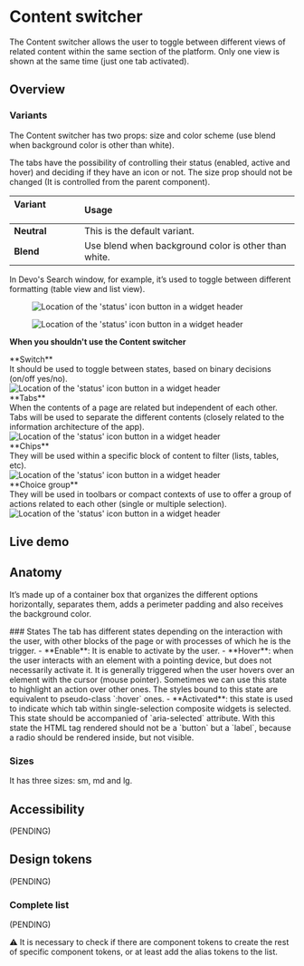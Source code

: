 


<Meta title="Components/ContentSwitcher" />

# Content switcher

The Content switcher allows the user to toggle between different views of related content within the same section of the platform. Only one view is shown at the same time (just one tab activated).




## Overview

### Variants
The Content switcher has two props: size and color scheme (use blend when background color is other than white).

The tabs have the possibility of controlling their status (enabled, active and hover) and deciding if they have an icon or not. The size prop should not be changed (It is controlled from the parent component).
<Figure>
  <Figma
    aspectRatio="21x9"
    url="https://www.figma.com/file/4f9wa0fKYIwMue6yo6nrJL/GDS---Web-Previews?page-id=20085%3A30864&node-id=20085-30931&node-type=frame&viewport=-95%2C1062%2C1.02&t=YqCpLr27NOY5cUEJ-1&scaling=min-zoom&content-scaling=fixed"
  />
</Figure>

| **Variant** &nbsp; &nbsp; &nbsp;&nbsp; &nbsp; &nbsp;&nbsp; &nbsp;  | **Usage**                                                                                                                                                                                                                                                            |
| :----------------------------------------------------------------  | :------------------------------------------------------------------------------------------------------------------------------------------------------------------------------------------------------------------------------------------------------------------- |
| **Neutral**                                                         | This is the default variant.                                          |
| **Blend**                                                          | Use blend when background color is other than white.   |

In Devo's Search window, for example, it’s used to toggle between  different formatting (table view and list view).

<Figure>
  <img
    alt="Location of the 'status' icon button in a widget header"
    src="img/content-switcher-TABLE.jpg"
  />
</Figure>
<Figure>
  <img
    alt="Location of the 'status' icon button in a widget header"
    src="img/content-switcher-list-15x.jpg"
  />
</Figure>

**When you shouldn't use the Content switcher**

<section className="row">
  <div class="col-8">
  **Switch**<br/>
It should be used to toggle between states, based on binary decisions (on/off  yes/no).
</div>
  <div class="col-4">
  <img
        alt="Location of the 'status' icon button in a widget header"
        src="img/switch-15x-2.jpg"
      />
      </div>
</section>
<section className="row">
  <div class="col-8">
**Tabs**<br/>
When the contents of a page are related but independent of each other. Tabs will be used to separate the different contents (closely related to the information architecture of the app).
</div>
  <div class="col-4">
  <img
        alt="Location of the 'status' icon button in a widget header"
        src="img/tabs-2.jpg"
      />
      </div>
</section>

<section className="row">
  <div class="col-8">
**Chips**<br/>
They will be used within a specific block of content to filter (lists, tables, etc).
</div>
  <div class="col-4">
  <img
        alt="Location of the 'status' icon button in a widget header"
        src="img/chips-2.jpg"
      />
      </div>
</section>

<section className="row">
  <div class="col-8">
**Choice group**<br/>
They will be used in toolbars or compact contexts of use to offer a group of actions related to each other (single or multiple selection).
</div>
  <div class="col-4">
  <img
        alt="Location of the 'status' icon button in a widget header"
        src="img/choice-group-2.jpg"
      />
      </div>
</section>



## Live demo
<LiveDemo
  story={Stories.Example}
  urlHtml="https://devoinc.github.io/genesys-styles"
  urlReact="https://devoinc.github.io/genesys-ui/?path=/docs/components-navigation-contentswitcher--docs"
/>

## Anatomy
It’s made up of a container box that organizes the different options horizontally, separates them, adds a perimeter padding and also receives the background color.

<Figure>
  <Figma
    aspectRatio="21x9"
    url="https://www.figma.com/proto/4f9wa0fKYIwMue6yo6nrJL/GDS---Web-Previews?page-id=20085%3A30864&node-id=20085-30865&node-type=frame&viewport=-95%2C1062%2C1.02&t=YqCpLr27NOY5cUEJ-1&scaling=min-zoom&content-scaling=fixed"
  />
</Figure>
### States
The tab has different states depending on the interaction with the user, with other blocks of the page or with
processes of which he is the trigger.
- **Enable**: It is enable to activate by the user.
- **Hover**: when the user interacts with an element with a pointing device, but does not necessarily activate it.
  It is generally triggered when the user hovers over an element with the cursor (mouse pointer). Sometimes we can use
  this state to highlight an action over other ones. The styles bound to this state are equivalent to pseudo-class
  `:hover` ones.
- **Activated**: this state is used to indicate which tab within single-selection composite widgets is selected.
  This state should be accompanied of `aria-selected` attribute. With this state the HTML tag rendered should not
  be a `button` but a `label`, because a radio should be rendered inside, but not visible. 

### Sizes
 It has three sizes: sm, md and lg.

## Accessibility

(PENDING)

## Design tokens

(PENDING)

### Complete list

(PENDING)

⚠️ It is necessary to check if there are component tokens to create the rest of specific component tokens, or at least add the alias tokens to the list.

<DesignTokensList componentName="contentSwitcher" />
